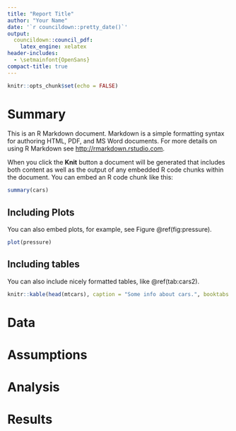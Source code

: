```yaml
---
title: "Report Title"
author: "Your Name"
date: '`r councildown::pretty_date()`'
output: 
  councildown::council_pdf:
    latex_engine: xelatex
header-includes:
  - \setmainfont{OpenSans}
compact-title: true
---
```


```r
knitr::opts_chunk$set(echo = FALSE)
```

# Summary

This is an R Markdown document. Markdown is a simple formatting syntax for authoring HTML, PDF, and MS Word documents. For more details on using R Markdown see <http://rmarkdown.rstudio.com>.

When you click the **Knit** button a document will be generated that includes both content as well as the output of any embedded R code chunks within the document. You can embed an R code chunk like this:

```r
summary(cars)
```

## Including Plots

You can also embed plots, for example, see Figure \@ref(fig:pressure).

```r
plot(pressure)
```

## Including tables

You can also include nicely formatted tables, like \@ref(tab:cars2).

```r
knitr::kable(head(mtcars), caption = "Some info about cars.", booktabs = TRUE)
```


# Data

# Assumptions

# Analysis

# Results

